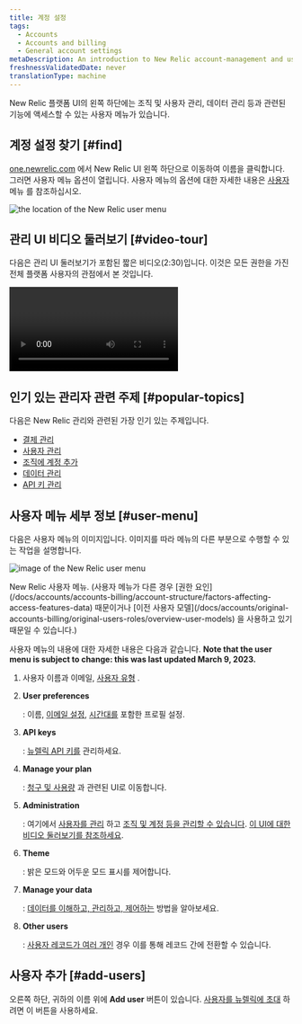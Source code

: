```yaml
---
title: 계정 설정
tags:
  - Accounts
  - Accounts and billing
  - General account settings
metaDescription: An introduction to New Relic account-management and user-management settings.
freshnessValidatedDate: never
translationType: machine
---
```




New Relic 플랫폼 UI의 왼쪽 하단에는 조직 및 사용자 관리, 데이터 관리 등과 관련된 기능에 액세스할 수 있는 사용자 메뉴가 있습니다.

## 계정 설정 찾기 [#find]

[one.newrelic.com](https://one.newrelic.com) 에서 New Relic UI 왼쪽 하단으로 이동하여 이름을 클릭합니다. 그러면 사용자 메뉴 옵션이 열립니다. 사용자 메뉴의 옵션에 대한 자세한 내용은 [사용자](#user-menu) 메뉴 를 참조하십시오.

<img
  title="the location of the New Relic user menu"
  alt="the location of the New Relic user menu"
  src={accountsUserMenuLocation}
/>

## 관리 UI 비디오 둘러보기 [#video-tour]

다음은 관리 UI 둘러보기가 포함된 짧은 비디오(2:30)입니다. 이것은 모든 권한을 가진 전체 플랫폼 사용자의 관점에서 본 것입니다.

<Video
  type="wistia"
  id="og6og234xc"
/>

## 인기 있는 관리자 관련 주제 [#popular-topics]

다음은 New Relic 관리와 관련된 가장 인기 있는 주제입니다.

* [결제 관리](/docs/accounts/accounts-billing/new-relic-one-pricing-billing/new-relic-one-pricing-billing#usage-ui)
* [사용자 관리](/docs/accounts/accounts-billing/new-relic-one-user-management/introduction-managing-users)
* [조직에 계정 추가](/docs/accounts/accounts-billing/account-structure/add-accounts)
* [데이터 관리](/docs/data-apis/manage-data/manage-your-data)
* [API 키 관리](/docs/apis/intro-apis/new-relic-api-keys)

## 사용자 메뉴 세부 정보 [#user-menu]

다음은 사용자 메뉴의 이미지입니다. 이미지를 따라 메뉴의 다른 부분으로 수행할 수 있는 작업을 설명합니다.

<img
  title="image of the New Relic user menu"
  alt="image of the New Relic user menu"
  src={accountsUserMenu}
/>

<figcaption>
  New Relic 사용자 메뉴. (사용자 메뉴가 다른 경우 [권한 요인](/docs/accounts/accounts-billing/account-structure/factors-affecting-access-features-data) 때문이거나 [이전 사용자 모델](/docs/accounts/original-accounts-billing/original-users-roles/overview-user-models) 을 사용하고 있기 때문일 수 있습니다.)
</figcaption>

사용자 메뉴의 내용에 대한 자세한 내용은 다음과 같습니다. <DNT>**Note that the user menu is subject to change: this was last updated March 9, 2023.**</DNT>

1. 사용자 이름과 이메일, [사용자 유형](/docs/accounts/accounts-billing/new-relic-one-user-management/user-type) .

2. <DNT>**User preferences**</DNT>

   : 이름, [이메일 설정](/docs/accounts/accounts/account-maintenance/account-email-settings/), [시간대를](/docs/accounts/accounts-billing/general-account-settings/default-time-zone-setting) 포함한 프로필 설정.

3. <DNT>**API keys**</DNT>

   : [뉴렐릭 API 키를](/docs/apis/intro-apis/new-relic-api-keys) 관리하세요.

4. <DNT>**Manage your plan**</DNT>

   : [청구 및 사용량](/docs/accounts/accounts-billing/new-relic-one-pricing-billing/new-relic-one-pricing-billing) 과 관련된 UI로 이동합니다.

5. <DNT>**Administration**</DNT>

   : 여기에서 [사용자를 관리](/docs/accounts/accounts-billing/new-relic-one-user-management/user-management-ui-and-tasks#where) 하고 [조직 및 계정 등을 관리할 수 있습니다](/docs/accounts/accounts-billing/account-structure/new-relic-account-structure). [이 UI에 대한 비디오 둘러보기를 참조하세요](#video-tour).

6. <DNT>**Theme**</DNT>

   : 밝은 모드와 어두운 모드 표시를 제어합니다.

7. <DNT>**Manage your data**</DNT>

   : [데이터를 이해하고, 관리하고, 제어하는](/docs/data-apis/manage-data/manage-your-data) 방법을 알아보세요.

8. <DNT>**Other users**</DNT>

   : [사용자 레코드가 여러 개인](/docs/accounts/accounts-billing/account-setup/multiple-logins-found) 경우 이를 통해 레코드 간에 전환할 수 있습니다.

## 사용자 추가 [#add-users]

오른쪽 하단, 귀하의 이름 위에 <DNT>**Add user**</DNT> 버튼이 있습니다. [사용자를 뉴렐릭에 초대](/docs/accounts/accounts-billing/new-relic-one-user-management/user-management-ui-and-tasks#add-users) 하려면 이 버튼을 사용하세요.